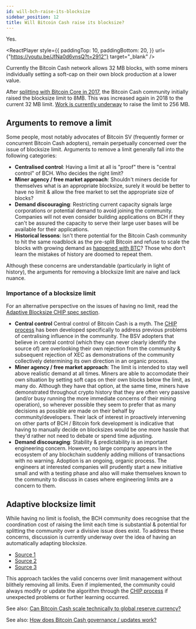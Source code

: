 ```yaml
---
id: will-bch-raise-its-blocksize
sidebar_position: 12
title: Will Bitcoin Cash raise its blocksize?
---
```



Yes.

<ReactPlayer
  style={{
    paddingTop: 10,
    paddingBottom: 20,
  }}
  url={"https://youtu.be/JfNa0d6vnsQ?t=2912"}
  target="_blank"
/>

Currently the Bitcoin Cash network allows 32 MB blocks, with some miners individually setting a soft-cap on their own block production at a lower value.

After [splitting with Bitcoin Core in 2017](/start#episode-8-of-10-bitcoin-cash), the Bitcoin Cash community initially raised the blocksize limit to 8MB. This was increased again in 2018 to the current 32 MB limit. [Work is currently underway](https://bitcoincashresearch.org/t/assessing-the-scaling-performance-of-several-categories-of-bch-network-software/754) to raise the limit to 256 MB.

## Arguments to remove a limit

Some people, most notably advocates of Bitcoin SV (frequently former or concurrent Bitcoin Cash adopters), remain perpetually concerned over the issue of blocksize limit. Arguments to remove a limit generally fall into the following categories:

- **Centralised control**: Having a limit at all is "proof" there is "central control" of BCH. Who decides the right limit?
- **Miner agency / free market approach**: Shouldn't miners decide for themselves what is an appropriate blocksize, surely it would be better to have no limit & allow the free market to set the appropriate size of blocks?
- **Demand discouraging**: Restricting current capacity signals large corporations or potential demand to avoid joining the community. Companies will not even consider building applications on BCH if they can't be assured the capacity to serve their large user bases will be available for their applications.
- **Historical lessons**: Isn't there potential for the Bitcoin Cash community to hit the same roadblock as the pre-split Bitcoin and refuse to scale the blocks with growing demand as [happened with BTC](/start#episode-8-of-10-bitcoin-cash)? Those who don't learn the mistakes of history are doomed to repeat them.

Although these concerns are understandable (particularly in light of history), the arguments for removing a blocksize limit are naive and lack nuance.

### Importance of a blocksize limit

For an alternative perspective on the issues of having no limit, read the [Adaptive Blocksize CHIP spec section](https://gitlab.com/0353F40E/ebaa/-/tree/main#no-limit).

- **Central control** Central control of Bitcoin Cash is a myth. The [CHIP process](/faqs/BCH/how-does-BCH-governance-work) has been developed specifically to address previous problems of centralising influence in the community. The BSV adopters that believe in central control (which they can never clearly identify the source of) are overlooking their own rejection from the community & subsequent rejection of XEC as demonstrations of the community collectively determining its own direction in an organic process.
- **Miner agency / free market approach**: The limit is intended to stay well above realistic demand at all times. Miners are able to accomodate their own situation by setting soft caps on their own blocks below the limit, as many do. Although they have that option, at the same time, miners have demonstrated throughout crypto history that they are often very passive (and/or busy running the more immediate concerns of their mining operation), so wherever possible they seem to prefer that as many decisions as possible are made on their behalf by community/developers. Their lack of interest in proactively intervening on other parts of BCH / Bitcoin fork development is indicative that having to manually decide on blocksizes would be one more hassle that they'd rather not need to debate or spend time adjusting.
- **Demand discouraging**: Stability & predictability is an important engineering concern. However, no large company appears in the ecosystem of any blockchain suddenly adding millions of transactions with no warning. Adoption is an ongoing, organic process. The engineers at interested companies will prudently start a new initiative small and with a testing phase and also will make themselves known to the community to discuss in cases where engineering limits are a concern to them.

## Adaptive blocksize limit

While having no limit is foolish, the BCH community does recognise that the coordination cost of raising the limit each time is substantial & potential for splitting the community over a divisive issue does exist. To address these concerns, discussion is currently underway over the idea of having an automatically adapting blocksize.

- [Source 1](https://bitcoincashresearch.org/t/chip-2023-01-excessive-block-size-adjustment-algorithm-ebaa-based-on-weighted-target-exponential-moving-average-wtema-for-bitcoin-cash/1037)
- [Source 2](https://bitcoincashresearch.org/t/asymmetric-moving-maxblocksize-based-on-median/197)
- [Source 3](https://bitcoincashresearch.org/t/general-protocols-opinions-and-considerations-on-a-maxblocksize-adjustment-scheme/1082)

This approach tackles the valid concerns over limit management without blithely removing all limits. Even if implemented, the community could always modify or update the algorithm through the [CHIP process](/faqs/BCH/how-does-BCH-governance-work) if unexpected problems or further learning occurred.

See also: [Can Bitcoin Cash scale technically to global reserve currency?](/faqs/Global-Reserve-Currency/can-BCH-technically-scale-to-global-reserve-currency)

See also: [How does Bitcoin Cash governance / updates work?](/faqs/BCH/how-does-BCH-governance-work)
